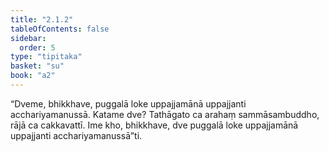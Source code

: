 ```yaml
---
title: "2.1.2"
tableOfContents: false
sidebar:
  order: 5
type: "tipitaka"
basket: "su"
book: "a2"
---
```



<DynamicBreadcrumb />

<Division number="54" book="a2" bookNo="15" page="76">

<Paragraph number="130" book="a2">
“Dveme, bhikkhave, puggalā loke uppajjamānā uppajjanti acchariyamanussā. Katame dve? Tathāgato ca arahaṃ sammāsambuddho, rājā ca cakkavattī. Ime kho, bhikkhave, dve puggalā loke uppajjamānā uppajjanti acchariyamanussā”ti.
</Paragraph>
</Division>